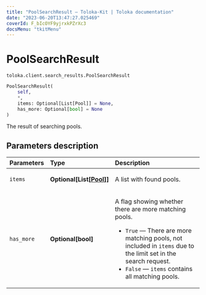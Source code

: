 ```yaml
---
title: "PoolSearchResult — Toloka-Kit | Toloka documentation"
date: "2023-06-20T13:47:27.025469"
coverId: F_bIcOYF9yjrxkPZrXc3
docsMenu: "tkitMenu"
---
```


# PoolSearchResult

`toloka.client.search_results.PoolSearchResult`

```python
PoolSearchResult(
    self,
    *,
    items: Optional[List[Pool]] = None,
    has_more: Optional[bool] = None
)
```

The result of searching pools.

## Parameters description

| Parameters | Type | Description |
| :----------| :----| :-----------|
`items`|**Optional\[List\[[Pool](/docs/toloka-kit/reference/toloka.client.pool.Pool)\]\]**|<p>A list with found pools.</p>
`has_more`|**Optional\[bool\]**|<p>A flag showing whether there are more matching pools.</p> <ul> <li>`True` — There are more matching pools, not included in `items` due to the limit set in the search request.</li> <li>`False` — `items` contains all matching pools.</li> </ul>